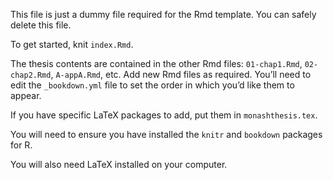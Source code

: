 This file is just a dummy file required for the Rmd template. You can safely delete this file.

To get started, knit `index.Rmd`.

The thesis contents are contained in the other Rmd files: `01-chap1.Rmd `, `02-chap2.Rmd`, `A-appA.Rmd`, etc. Add new Rmd files as required. You'll need to edit the `_bookdown.yml` file to set the order in which you'd like them to appear.

If you have specific LaTeX packages to add, put them in `monashthesis.tex`.

You will need to ensure you have installed the `knitr` and `bookdown` packages for R.

You will also need LaTeX installed on your computer.
